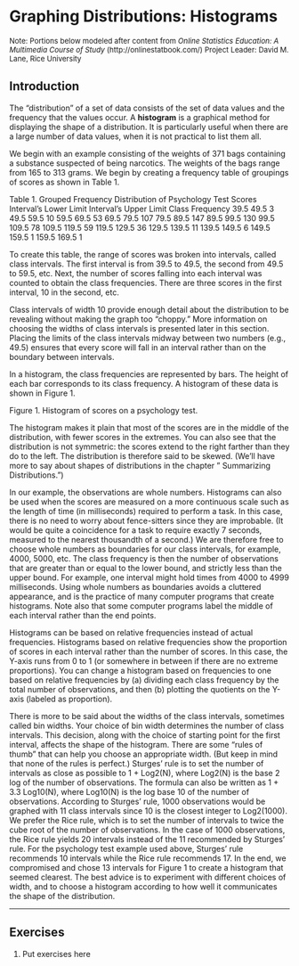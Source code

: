 # Graphing Distributions: Histograms

 <font size="2"> Note: Portions below modeled after content from
 *Online Statistics Education: A Multimedia Course of Study* 
 (http://onlinestatbook.com/) Project Leader: David M. Lane, Rice University </font>

## Introduction

The "distribution" of a set of data consists of the set of data values and the
frequency that the values occur.
A **histogram** is a graphical method for displaying the shape of a distribution. 
It is particularly useful when there are a large number of data values, when
it is not practical to list them all. 

We begin with an example consisting of the weights of 371 bags containing a
substance suspected of being narcotics.  The weights of the bags range from
165 to 313 grams.  We begin by creating a frequency table of groupings of scores
as shown in Table 1.


Table 1. Grouped Frequency Distribution of Psychology Test Scores
Interval's Lower Limit	Interval's Upper Limit	Class Frequency
39.5	49.5	3
49.5	59.5	10
59.5	69.5	53
69.5	79.5	107
79.5	89.5	147
89.5	99.5	130
99.5	109.5	78
109.5	119.5	59
119.5	129.5	36
129.5	139.5	11
139.5	149.5	6
149.5	159.5	1
159.5	169.5	1
 

To create this table, the range of scores was broken into intervals, called class intervals. The first interval is from 39.5 to 49.5, the second from 49.5 to 59.5, etc. Next, the number of scores falling into each interval was counted to obtain the class frequencies. There are three scores in the first interval, 10 in the second, etc.

Class intervals of width 10 provide enough detail about the distribution to be revealing without making the graph too "choppy." More information on choosing the widths of class intervals is presented later in this section. Placing the limits of the class intervals midway between two numbers (e.g., 49.5) ensures that every score will fall in an interval rather than on the boundary between intervals.

In a histogram, the class frequencies are represented by bars. The height of each bar corresponds to its class frequency. A histogram of these data is shown in Figure 1.


Figure 1. Histogram of scores on a psychology test.

The histogram makes it plain that most of the scores are in the middle of the distribution, with fewer scores in the extremes. You can also see that the distribution is not symmetric: the scores extend to the right farther than they do to the left. The distribution is therefore said to be skewed. (We'll have more to say about shapes of distributions in the chapter " Summarizing Distributions.")

In our example, the observations are whole numbers. Histograms can also be used when the scores are measured on a more continuous scale such as the length of time (in milliseconds) required to perform a task. In this case, there is no need to worry about fence-sitters since they are improbable. (It would be quite a coincidence for a task to require exactly 7 seconds, measured to the nearest thousandth of a second.) We are therefore free to choose whole numbers as boundaries for our class intervals, for example, 4000, 5000, etc. The class frequency is then the number of observations that are greater than or equal to the lower bound, and strictly less than the upper bound. For example, one interval might hold times from 4000 to 4999 milliseconds. Using whole numbers as boundaries avoids a cluttered appearance, and is the practice of many computer programs that create histograms. Note also that some computer programs label the middle of each interval rather than the end points.

Histograms can be based on relative frequencies instead of actual frequencies. Histograms based on relative frequencies show the proportion of scores in each interval rather than the number of scores. In this case, the Y-axis runs from 0 to 1 (or somewhere in between if there are no extreme proportions). You can change a histogram based on frequencies to one based on relative frequencies by (a) dividing each class frequency by the total number of observations, and then (b) plotting the quotients on the Y-axis (labeled as proportion).

There is more to be said about the widths of the class intervals, sometimes called bin widths. Your choice of bin width determines the number of class intervals. This decision, along with the choice of starting point for the first interval, affects the shape of the histogram. There are some "rules of thumb" that can help you choose an appropriate width. (But keep in mind that none of the rules is perfect.) Sturges' rule is to set the number of intervals as close as possible to 1 + Log2(N), where Log2(N) is the base 2 log of the number of observations. The formula can also be written as 1 + 3.3 Log10(N), where Log10(N) is the log base 10 of the number of observations. According to Sturges' rule, 1000 observations would be graphed with 11 class intervals since 10 is the closest integer to Log2(1000). We prefer the Rice rule, which is to set the number of intervals to twice the cube root of the number of observations. In the case of 1000 observations, the Rice rule yields 20 intervals instead of the 11 recommended by Sturges' rule. For the psychology test example used above, Sturges' rule recommends 10 intervals while the Rice rule recommends 17. In the end, we compromised and chose 13 intervals for Figure 1 to create a histogram that seemed clearest. The best advice is to experiment with different choices of width, and to choose a histogram according to how well it communicates the shape of the distribution.

---

## Exercises

1. $\text{Put exercises here}$
